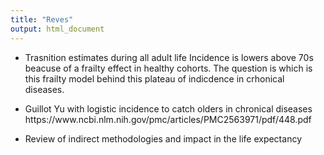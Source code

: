 ```yaml
---
title: "Reves"
output: html_document
---
```


* Trasnition estimates during all adult life
Incidence is lowers above 70s beacuse of a frailty effect in healthy cohorts. The question is which is this frailty model behind this plateau of indicdence in crhonical diseases. 

* Guillot Yu with logistic incidence to catch olders in chronical diseases
https://www.ncbi.nlm.nih.gov/pmc/articles/PMC2563971/pdf/448.pdf

* Review of indirect methodologies and impact in the life expectancy